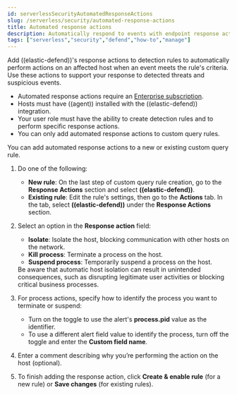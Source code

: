 ```yaml
---
id: serverlessSecurityAutomatedResponseActions
slug: /serverless/security/automated-response-actions
title: Automated response actions
description: Automatically respond to events with endpoint response actions triggered by detection rules.
tags: ["serverless","security","defend","how-to","manage"]
---
```


<DocBadge template="technical preview" />
<div id="automated-response-actions"></div>

Add ((elastic-defend))'s <DocLink id="serverlessSecurityResponseActions">response actions</DocLink> to detection rules to automatically perform actions on an affected host when an event meets the rule's criteria. Use these actions to support your response to detected threats and suspicious events.

<DocCallOut title="Requirements">

- Automated response actions require an [Enterprise subscription](https://www.elastic.co/pricing).
- Hosts must have ((agent)) installed with the ((elastic-defend)) integration.
- Your user role must have the ability to create detection rules and to perform <DocLink id="serverlessSecurityResponseActions" section="response-action-commands">specific response actions</DocLink>.
- You can only add automated response actions to custom query rules.

</DocCallOut>

You can add automated response actions to a new or existing custom query rule.

1. Do one of the following:
   - **New rule**: On the last step of <DocLink id="serverlessSecurityRulesUiCreate" section="create-custom-rule"> custom query rule</DocLink> creation, go to the **Response Actions** section and select **((elastic-defend))**.
   - **Existing rule**: Edit the rule's settings, then go to the **Actions** tab. In the tab, select **((elastic-defend))** under the **Response Actions** section.

1. Select an option in the **Response action** field:
   - **Isolate**: <DocLink id="serverlessSecurityHostIsolationOv">Isolate the host</DocLink>, blocking communication with other hosts on the network.
   - **Kill process**: Terminate a process on the host.
   - **Suspend process**: Temporarily suspend a process on the host.

   <DocCallOut title="Important">
   Be aware that automatic host isolation can result in unintended consequences, such as disrupting legitimate user activities or blocking critical business processes.
   </DocCallOut>

1. For process actions, specify how to identify the process you want to terminate or suspend:
   - Turn on the toggle to use the alert's **process.pid** value as the identifier.
   - To use a different alert field value to identify the process, turn off the toggle and enter the **Custom field name**.

1. Enter a comment describing why you’re performing the action on the host (optional).

1. To finish adding the response action, click **Create & enable rule** (for a new rule) or **Save changes** (for existing rules).
